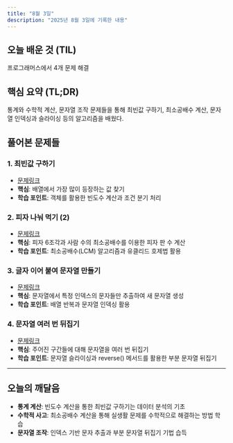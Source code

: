 ```yaml
---
title: "8월 3일"
description: "2025년 8월 3일에 기록한 내용"
---
```


## 오늘 배운 것 (TIL)

프로그래머스에서 4개 문제 해결

## 핵심 요약 (TL;DR)

통계와 수학적 계산, 문자열 조작 문제들을 통해 최빈값 구하기, 최소공배수 계산, 문자열 인덱싱과 슬라이싱 등의 알고리즘을 배웠다.

## 풀어본 문제들

### 1. 최빈값 구하기

- [문제링크](https://school.programmers.co.kr/learn/courses/30/lessons/120812)
- **핵심**: 배열에서 가장 많이 등장하는 값 찾기
- **학습 포인트**: 객체를 활용한 빈도수 계산과 조건 분기 처리

### 2. 피자 나눠 먹기 (2)

- [문제링크](https://school.programmers.co.kr/learn/courses/30/lessons/120815)
- **핵심**: 피자 6조각과 사람 수의 최소공배수를 이용한 피자 판 수 계산
- **학습 포인트**: 최소공배수(LCM) 알고리즘과 유클리드 호제법 활용

### 3. 글자 이어 붙여 문자열 만들기

- [문제링크](https://school.programmers.co.kr/learn/courses/30/lessons/181915)
- **핵심**: 문자열에서 특정 인덱스의 문자들만 추출하여 새 문자열 생성
- **학습 포인트**: 배열 반복과 문자열 인덱싱 활용

### 4. 문자열 여러 번 뒤집기

- [문제링크](https://school.programmers.co.kr/learn/courses/30/lessons/181913)
- **핵심**: 주어진 구간들에 대해 문자열을 여러 번 뒤집기
- **학습 포인트**: 문자열 슬라이싱과 reverse() 메서드를 활용한 부분 문자열 뒤집기

---

## 오늘의 깨달음

- **통계 계산**: 빈도수 계산을 통한 최빈값 구하기는 데이터 분석의 기초
- **수학적 사고**: 최소공배수 계산을 통해 실생활 문제를 수학적으로 해결하는 방법 학습
- **문자열 조작**: 인덱스 기반 문자 추출과 부분 문자열 뒤집기 기법 습득
